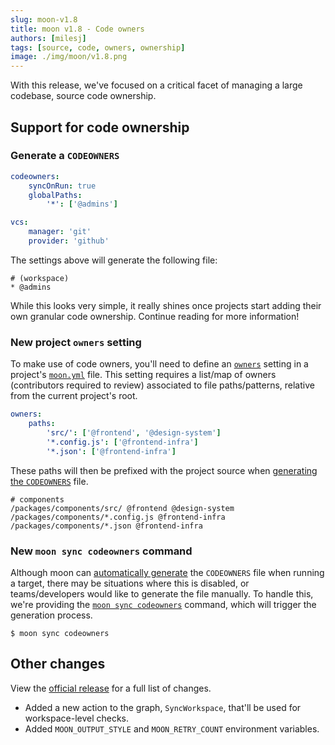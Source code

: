 ```yaml
---
slug: moon-v1.8
title: moon v1.8 - Code owners
authors: [milesj]
tags: [source, code, owners, ownership]
image: ./img/moon/v1.8.png
---
```



With this release, we've focused on a critical facet of managing a large codebase, source code
ownership.

<!--truncate-->

## Support for code ownership

### Generate a `CODEOWNERS`

```yaml title=".moon/workspace.yml"
codeowners:
	syncOnRun: true
	globalPaths:
		'*': ['@admins']

vcs:
	manager: 'git'
	provider: 'github'
```

The settings above will generate the following file:

```shell title=".github/CODEOWNERS"
# (workspace)
* @admins
```

While this looks very simple, it really shines once projects start adding their own granular code
ownership. Continue reading for more information!

### New project `owners` setting

To make use of code owners, you'll need to define an [`owners`](/docs/config/project#owners) setting
in a project's [`moon.yml`](/docs/config/project) file. This setting requires a list/map of owners
(contributors required to review) associated to file paths/patterns, relative from the current
project's root.

```yaml title="packages/components/moon.yml"
owners:
	paths:
		'src/': ['@frontend', '@design-system']
		'*.config.js': ['@frontend-infra']
		'*.json': ['@frontend-infra']
```

These paths will then be prefixed with the project source when
[generating the `CODEOWNERS`](#generate-a-codeowners) file.

```shell title=".github/CODEOWNERS"
# components
/packages/components/src/ @frontend @design-system
/packages/components/*.config.js @frontend-infra
/packages/components/*.json @frontend-infra
```

### New `moon sync codeowners` command

Although moon can [automatically generate](/docs/config/workspace#synconrun) the `CODEOWNERS` file
when running a target, there may be situations where this is disabled, or teams/developers would
like to generate the file manually. To handle this, we're providing the
[`moon sync codeowners`](/docs/commands/sync/codeowners) command, which will trigger the generation
process.

```shell
$ moon sync codeowners
```

## Other changes

View the [official release](https://github.com/moonrepo/moon/releases/tag/v1.8.0) for a full list of
changes.

- Added a new action to the graph, `SyncWorkspace`, that'll be used for workspace-level checks.
- Added `MOON_OUTPUT_STYLE` and `MOON_RETRY_COUNT` environment variables.
